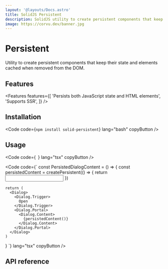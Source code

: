 ```yaml
---
layout: '@layouts/Docs.astro'
title: SolidJS Persistent
description: SolidJS utility to create persistent components that keep their state and elements cached when removed from the DOM.
image: https://corvu.dev/banner.jpg
---
```


# Persistent

Utility to create persistent components that keep their state and elements cached when removed from the DOM.

<PackageInfo packageName="solid-persistent" />

## Features
<Features features={[
  'Persists both JavaScript state and HTML elements',
  'Supports SSR',
]} />

## Installation

<Code code={`
  npm install solid-persistent
`} lang="bash" copyButton />

## Usage

<Code code={`
`} lang="tsx" copyButton />

<Code code={`
  const PersistedDialogContent = () => {
    const persistedContent = createPersistent(() => {
      return <input />
    })

    return (
      <Dialog>
        <Dialog.Trigger>
          Open
        </Dialog.Trigger>
        <Dialog.Portal>
          <Dialog.Content>
            {persistedContent()}
          </Dialog.Content>
        </Dialog.Portal>
      </Dialog>
    )
  }
`} lang="tsx" copyButton />

## API reference

<ApiReference library={Persistent} />
